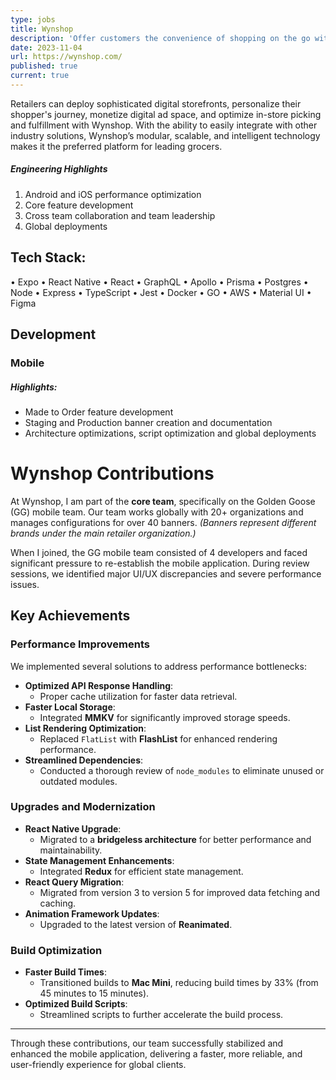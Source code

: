 ```yaml
---
type: jobs
title: Wynshop
description: 'Offer customers the convenience of shopping on the go with a full-featured mobile extension of Wynshop Commerce – a unified experience for both the shopper and the grocery retailer.'
date: 2023-11-04
url: https://wynshop.com/
published: true
current: true
---
```


Retailers can deploy sophisticated digital storefronts, personalize their shopper's journey, monetize digital ad space, and optimize in-store picking and fulfillment with Wynshop. With the ability to easily integrate with other industry solutions, Wynshop’s modular, scalable, and intelligent technology makes it the preferred platform for leading grocers.

##### Engineering Highlights

1. Android and iOS performance optimization
2. Core feature development
3. Cross team collaboration and team leadership
4. Global deployments

## Tech Stack:

• Expo
• React Native
• React
• GraphQL
• Apollo
• Prisma
• Postgres
• Node
• Express
• TypeScript
• Jest
• Docker
• GO
• AWS
• Material UI
• Figma

## Development

### Mobile

##### Highlights:

- Made to Order feature development
- Staging and Production banner creation and documentation
- Architecture optimizations, script optimization and global deployments

# Wynshop Contributions

At Wynshop, I am part of the **core team**, specifically on the Golden Goose (GG) mobile team. Our team works globally with 20+ organizations and manages configurations for over 40 banners. _(Banners represent different brands under the main retailer organization.)_

When I joined, the GG mobile team consisted of 4 developers and faced significant pressure to re-establish the mobile application. During review sessions, we identified major UI/UX discrepancies and severe performance issues.

## Key Achievements

### Performance Improvements

We implemented several solutions to address performance bottlenecks:

- **Optimized API Response Handling**:
  - Proper cache utilization for faster data retrieval.
- **Faster Local Storage**:
  - Integrated **MMKV** for significantly improved storage speeds.
- **List Rendering Optimization**:
  - Replaced `FlatList` with **FlashList** for enhanced rendering performance.
- **Streamlined Dependencies**:
  - Conducted a thorough review of `node_modules` to eliminate unused or outdated modules.

### Upgrades and Modernization

- **React Native Upgrade**:
  - Migrated to a **bridgeless architecture** for better performance and maintainability.
- **State Management Enhancements**:
  - Integrated **Redux** for efficient state management.
- **React Query Migration**:
  - Migrated from version 3 to version 5 for improved data fetching and caching.
- **Animation Framework Updates**:
  - Upgraded to the latest version of **Reanimated**.

### Build Optimization

- **Faster Build Times**:
  - Transitioned builds to **Mac Mini**, reducing build times by 33% (from 45 minutes to 15 minutes).
- **Optimized Build Scripts**:
  - Streamlined scripts to further accelerate the build process.

---

Through these contributions, our team successfully stabilized and enhanced the mobile application, delivering a faster, more reliable, and user-friendly experience for global clients.
